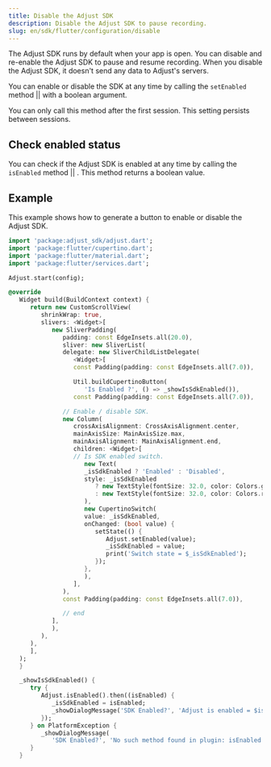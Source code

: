 ```yaml
---
title: Disable the Adjust SDK
description: Disable the Adjust SDK to pause recording.
slug: en/sdk/flutter/configuration/disable
---
```


The Adjust SDK runs by default when your app is open. You can disable and re-enable the Adjust SDK to pause and resume recording. When you disable the Adjust SDK, it doesn't send any data to Adjust's servers.


You can enable or disable the SDK at any time by calling the <Tooltip>`setEnabled` method || <SetEnabledSig /></Tooltip> with a boolean argument.

<Callout type="important">

You can only call this method after the first session. This setting persists between sessions.

</Callout>


<SetEnabled />

## Check enabled status


You can check if the Adjust SDK is enabled at any time by calling the <Tooltip>`isEnabled` method || <IsEnabledSig /></Tooltip>. This method returns a boolean value.


<IsEnabled />

## Example

This example shows how to generate a button to enable or disable the Adjust SDK.

```dart title="main.dart"
import 'package:adjust_sdk/adjust.dart';
import 'package:flutter/cupertino.dart';
import 'package:flutter/material.dart';
import 'package:flutter/services.dart';

Adjust.start(config);

@override
   Widget build(BuildContext context) {
      return new CustomScrollView(
         shrinkWrap: true,
         slivers: <Widget>[
            new SliverPadding(
               padding: const EdgeInsets.all(20.0),
               sliver: new SliverList(
               delegate: new SliverChildListDelegate(
                  <Widget>[
                  const Padding(padding: const EdgeInsets.all(7.0)),

                  Util.buildCupertinoButton(
                     'Is Enabled ?', () => _showIsSdkEnabled()),
                  const Padding(padding: const EdgeInsets.all(7.0)),

               // Enable / disable SDK.
               new Column(
                  crossAxisAlignment: CrossAxisAlignment.center,
                  mainAxisSize: MainAxisSize.max,
                  mainAxisAlignment: MainAxisAlignment.end,
                  children: <Widget>[
                  // Is SDK enabled switch.
                     new Text(
                     _isSdkEnabled ? 'Enabled' : 'Disabled',
                     style: _isSdkEnabled
                        ? new TextStyle(fontSize: 32.0, color: Colors.green)
                        : new TextStyle(fontSize: 32.0, color: Colors.red),
                     ),
                     new CupertinoSwitch(
                     value: _isSdkEnabled,
                     onChanged: (bool value) {
                        setState(() {
                           Adjust.setEnabled(value);
                           _isSdkEnabled = value;
                           print('Switch state = $_isSdkEnabled');
                        });
                     },
                     ),
                  ],
               ),
               const Padding(padding: const EdgeInsets.all(7.0)),

               // end
            ],
            ),
         ),
      ),
      ],
   );
   }

   _showIsSdkEnabled() {
      try {
         Adjust.isEnabled().then((isEnabled) {
            _isSdkEnabled = isEnabled;
            _showDialogMessage('SDK Enabled?', 'Adjust is enabled = $isEnabled');
         });
      } on PlatformException {
         _showDialogMessage(
            'SDK Enabled?', 'No such method found in plugin: isEnabled');
      }
   }
```
